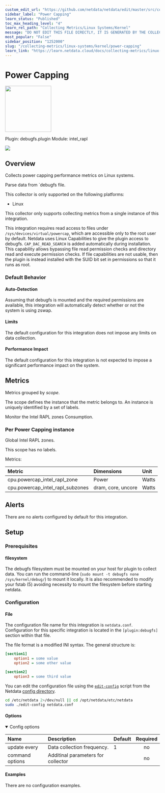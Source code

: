 ```yaml
---
custom_edit_url: "https://github.com/netdata/netdata/edit/master/src/collectors/debugfs.plugin/metadata.yaml"
sidebar_label: "Power Capping"
learn_status: "Published"
toc_max_heading_level: "4"
learn_rel_path: "Collecting Metrics/Linux Systems/Kernel"
message: "DO NOT EDIT THIS FILE DIRECTLY, IT IS GENERATED BY THE COLLECTOR'S metadata.yaml FILE"
most_popular: "False"
sidebar_position: "1252000"
slug: "/collecting-metrics/linux-systems/kernel/power-capping"
learn_link: "https://learn.netdata.cloud/docs/collecting-metrics/linux-systems/kernel/power-capping"
---
```



# Power Capping


<img src="https://netdata.cloud/img/powersupply.svg" width="150"/>


Plugin: debugfs.plugin
Module: intel_rapl

<img src="https://img.shields.io/badge/maintained%20by-Netdata-%2300ab44" />

## Overview

Collects power capping performance metrics on Linux systems.


Parse data from `debugfs file.

This collector is only supported on the following platforms:

- Linux

This collector only supports collecting metrics from a single instance of this integration.

This integration requires read access to files under `/sys/devices/virtual/powercap`, which are accessible only to the root user by default. Netdata uses Linux Capabilities to give the plugin access to debugfs. `CAP_DAC_READ_SEARCH` is added automatically during installation. This capability allows bypassing file read permission checks and directory read and execute permission checks. If file capabilities are not usable, then the plugin is instead installed with the SUID bit set in permissions so that it runs as root.


### Default Behavior

#### Auto-Detection

Assuming that debugfs is mounted and the required permissions are available, this integration will automatically detect whether or not the system is using zswap.


#### Limits

The default configuration for this integration does not impose any limits on data collection.

#### Performance Impact

The default configuration for this integration is not expected to impose a significant performance impact on the system.


## Metrics

Metrics grouped by *scope*.

The scope defines the instance that the metric belongs to. An instance is uniquely identified by a set of labels.

Monitor the Intel RAPL zones Consumption.

### Per Power Capping instance

Global Intel RAPL zones.

This scope has no labels.

Metrics:

| Metric | Dimensions | Unit |
|:------|:----------|:----|
| cpu.powercap_intel_rapl_zone | Power | Watts |
| cpu.powercap_intel_rapl_subzones | dram, core, uncore | Watts |



## Alerts

There are no alerts configured by default for this integration.


## Setup

### Prerequisites

#### filesystem

The debugfs filesystem must be mounted on your host for plugin to collect data. You can run the command-line (`sudo mount -t debugfs none /sys/kernel/debug/`) to mount it locally. It is also recommended to modify your fstab (5) avoiding necessity to mount the filesystem before starting netdata.



### Configuration

#### File

The configuration file name for this integration is `netdata.conf`.
Configuration for this specific integration is located in the `[plugin:debugfs]` section within that file.

The file format is a modified INI syntax. The general structure is:

```ini
[section1]
    option1 = some value
    option2 = some other value

[section2]
    option3 = some third value
```
You can edit the configuration file using the [`edit-config`](/docs/netdata-agent/configuration#edit-a-configuration-file-using-edit-config) script from the
Netdata [config directory](/docs/netdata-agent/configuration#the-netdata-config-directory).

```bash
cd /etc/netdata 2>/dev/null || cd /opt/netdata/etc/netdata
sudo ./edit-config netdata.conf
```
#### Options



<details open><summary>Config options</summary>

| Name | Description | Default | Required |
|:----|:-----------|:-------|:--------:|
| update every | Data collection frequency. | 1 | no |
| command options | Additinal parameters for collector |  | no |

</details>

#### Examples
There are no configuration examples.


